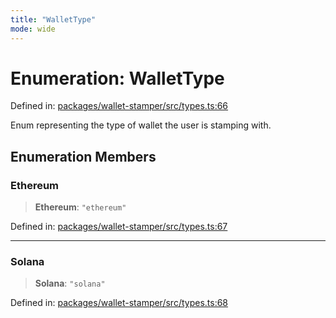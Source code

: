```yaml
---
title: "WalletType"
mode: wide
---
```

  
# Enumeration: WalletType

Defined in: [packages/wallet-stamper/src/types.ts:66](https://github.com/tkhq/sdk/blob/ee72856c3f450731d7501ab05001215768b71500/packages/wallet-stamper/src/types.ts#L66)

Enum representing the type of wallet the user is stamping with.

## Enumeration Members

### Ethereum

> **Ethereum**: `"ethereum"`

Defined in: [packages/wallet-stamper/src/types.ts:67](https://github.com/tkhq/sdk/blob/ee72856c3f450731d7501ab05001215768b71500/packages/wallet-stamper/src/types.ts#L67)

***

### Solana

> **Solana**: `"solana"`

Defined in: [packages/wallet-stamper/src/types.ts:68](https://github.com/tkhq/sdk/blob/ee72856c3f450731d7501ab05001215768b71500/packages/wallet-stamper/src/types.ts#L68)

